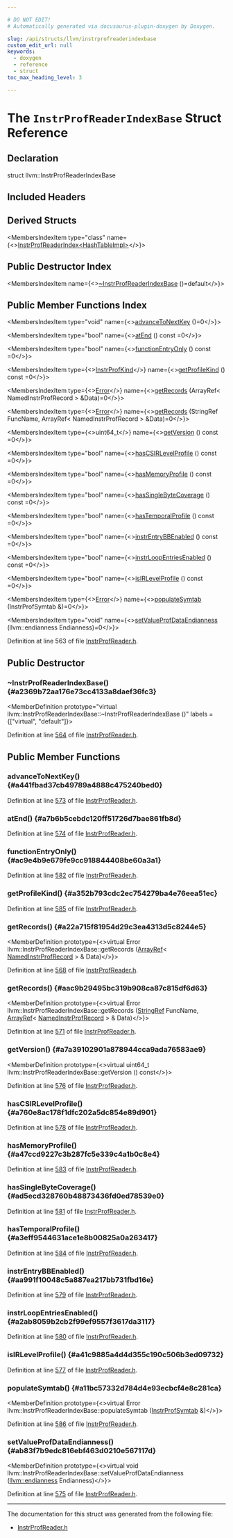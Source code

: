 ```yaml
---

# DO NOT EDIT!
# Automatically generated via docusaurus-plugin-doxygen by Doxygen.

slug: /api/structs/llvm/instrprofreaderindexbase
custom_edit_url: null
keywords:
  - doxygen
  - reference
  - struct
toc_max_heading_level: 3

---
```





# The `InstrProfReaderIndexBase` Struct Reference

<DoxygenPage pluginConfig={pluginConfig}>



## Declaration

<CodeBlock>struct llvm::InstrProfReaderIndexBase</CodeBlock>

## Included Headers

<IncludesList>
<IncludesListItem
  filePath="llvm/ProfileData/InstrProfReader.h"
  permalink="/docs/api/files/include/include/llvm/include/llvm/profiledata/instrprofreader-h"
  isLocal="true" />
</IncludesList>

## Derived Structs

<MembersIndex>

<MembersIndexItem
  type="class"
  name={<><a href="/docs/api/classes/llvm/instrprofreaderindex">InstrProfReaderIndex&lt;HashTableImpl&gt;</a></>}>
</MembersIndexItem>

</MembersIndex>

## Public Destructor Index

<MembersIndex>

<MembersIndexItem
  name={<><a href="#a2369b72aa176e73cc4133a8daef36fc3">~InstrProfReaderIndexBase</a> ()=default</>}>
</MembersIndexItem>

</MembersIndex>

## Public Member Functions Index

<MembersIndex>

<MembersIndexItem
  type="void"
  name={<><a href="#a441fbad37cb49789a4888c475240bed0">advanceToNextKey</a> ()=0</>}>
</MembersIndexItem>

<MembersIndexItem
  type="bool"
  name={<><a href="#a7b6b5cebdc120ff51726d7bae861fb8d">atEnd</a> () const =0</>}>
</MembersIndexItem>

<MembersIndexItem
  type="bool"
  name={<><a href="#ac9e4b9e679fe9cc918844408be60a3a1">functionEntryOnly</a> () const =0</>}>
</MembersIndexItem>

<MembersIndexItem
  type={<><a href="/docs/api/namespaces/llvm/#afe5a7327058c6702e128c22292fb66c6">InstrProfKind</a></>}
  name={<><a href="#a352b793cdc2ec754279ba4e76eea51ec">getProfileKind</a> () const =0</>}>
</MembersIndexItem>

<MembersIndexItem
  type={<><a href="/docs/api/classes/llvm/error">Error</a></>}
  name={<><a href="#a22a715f81954d29c3ea4313d5c8244e5">getRecords</a> (ArrayRef&lt; NamedInstrProfRecord &gt; &amp;Data)=0</>}>
</MembersIndexItem>

<MembersIndexItem
  type={<><a href="/docs/api/classes/llvm/error">Error</a></>}
  name={<><a href="#aac9b29495bc319b908ca87c815df6d63">getRecords</a> (StringRef FuncName, ArrayRef&lt; NamedInstrProfRecord &gt; &amp;Data)=0</>}>
</MembersIndexItem>

<MembersIndexItem
  type={<>uint64&#95;t</>}
  name={<><a href="#a7a39102901a878944cca9ada76583ae9">getVersion</a> () const =0</>}>
</MembersIndexItem>

<MembersIndexItem
  type="bool"
  name={<><a href="#a760e8ac178f1dfc202a5dc854e89d901">hasCSIRLevelProfile</a> () const =0</>}>
</MembersIndexItem>

<MembersIndexItem
  type="bool"
  name={<><a href="#a47ccd9227c3b287fc5e339c4a1b0c8e4">hasMemoryProfile</a> () const =0</>}>
</MembersIndexItem>

<MembersIndexItem
  type="bool"
  name={<><a href="#ad5ecd328760b48873436fd0ed78539e0">hasSingleByteCoverage</a> () const =0</>}>
</MembersIndexItem>

<MembersIndexItem
  type="bool"
  name={<><a href="#a3eff9544631ace1e8b00825a0a263417">hasTemporalProfile</a> () const =0</>}>
</MembersIndexItem>

<MembersIndexItem
  type="bool"
  name={<><a href="#aa991f10048c5a887ea217bb731fbd16e">instrEntryBBEnabled</a> () const =0</>}>
</MembersIndexItem>

<MembersIndexItem
  type="bool"
  name={<><a href="#a2ab8059b2cb2f99ef9557f3617da3117">instrLoopEntriesEnabled</a> () const =0</>}>
</MembersIndexItem>

<MembersIndexItem
  type="bool"
  name={<><a href="#a41c9885a4d4d355c190c506b3ed09732">isIRLevelProfile</a> () const =0</>}>
</MembersIndexItem>

<MembersIndexItem
  type={<><a href="/docs/api/classes/llvm/error">Error</a></>}
  name={<><a href="#a11bc57332d784d4e93ecbcf4e8c281ca">populateSymtab</a> (InstrProfSymtab &amp;)=0</>}>
</MembersIndexItem>

<MembersIndexItem
  type="void"
  name={<><a href="#ab83f7b9edc816ebf463d0210e567117d">setValueProfDataEndianness</a> (llvm::endianness Endianness)=0</>}>
</MembersIndexItem>

</MembersIndex>


Definition at line 563 of file <a href="/docs/api/files/include/include/llvm/include/llvm/profiledata/instrprofreader-h">InstrProfReader.h</a>.

<SectionDefinition>

## Public Destructor

### ~InstrProfReaderIndexBase() {#a2369b72aa176e73cc4133a8daef36fc3}

<MemberDefinition
  prototype="virtual llvm::InstrProfReaderIndexBase::~InstrProfReaderIndexBase ()"
  labels = {["virtual", "default"]}>

Definition at line <a href="/docs/api/files/include/include/llvm/include/llvm/profiledata/instrprofreader-h/#l00564">564</a> of file <a href="/docs/api/files/include/include/llvm/include/llvm/profiledata/instrprofreader-h">InstrProfReader.h</a>.
</MemberDefinition>

</SectionDefinition>

<SectionDefinition>

## Public Member Functions

### advanceToNextKey() {#a441fbad37cb49789a4888c475240bed0}

<MemberDefinition
  prototype="virtual void llvm::InstrProfReaderIndexBase::advanceToNextKey ()">

Definition at line <a href="/docs/api/files/include/include/llvm/include/llvm/profiledata/instrprofreader-h/#l00573">573</a> of file <a href="/docs/api/files/include/include/llvm/include/llvm/profiledata/instrprofreader-h">InstrProfReader.h</a>.
</MemberDefinition>

### atEnd() {#a7b6b5cebdc120ff51726d7bae861fb8d}

<MemberDefinition
  prototype="virtual bool llvm::InstrProfReaderIndexBase::atEnd () const">

Definition at line <a href="/docs/api/files/include/include/llvm/include/llvm/profiledata/instrprofreader-h/#l00574">574</a> of file <a href="/docs/api/files/include/include/llvm/include/llvm/profiledata/instrprofreader-h">InstrProfReader.h</a>.
</MemberDefinition>

### functionEntryOnly() {#ac9e4b9e679fe9cc918844408be60a3a1}

<MemberDefinition
  prototype="virtual bool llvm::InstrProfReaderIndexBase::functionEntryOnly () const">

Definition at line <a href="/docs/api/files/include/include/llvm/include/llvm/profiledata/instrprofreader-h/#l00582">582</a> of file <a href="/docs/api/files/include/include/llvm/include/llvm/profiledata/instrprofreader-h">InstrProfReader.h</a>.
</MemberDefinition>

### getProfileKind() {#a352b793cdc2ec754279ba4e76eea51ec}

<MemberDefinition
  prototype="virtual InstrProfKind llvm::InstrProfReaderIndexBase::getProfileKind () const">

Definition at line <a href="/docs/api/files/include/include/llvm/include/llvm/profiledata/instrprofreader-h/#l00585">585</a> of file <a href="/docs/api/files/include/include/llvm/include/llvm/profiledata/instrprofreader-h">InstrProfReader.h</a>.
</MemberDefinition>

### getRecords() {#a22a715f81954d29c3ea4313d5c8244e5}

<MemberDefinition
  prototype={<>virtual Error llvm::InstrProfReaderIndexBase::getRecords (<a href="/docs/api/classes/llvm/arrayref">ArrayRef</a>&lt; <a href="/docs/api/structs/llvm/namedinstrprofrecord">NamedInstrProfRecord</a> &gt; &amp; Data)</>}>

Definition at line <a href="/docs/api/files/include/include/llvm/include/llvm/profiledata/instrprofreader-h/#l00568">568</a> of file <a href="/docs/api/files/include/include/llvm/include/llvm/profiledata/instrprofreader-h">InstrProfReader.h</a>.
</MemberDefinition>

### getRecords() {#aac9b29495bc319b908ca87c815df6d63}

<MemberDefinition
  prototype={<>virtual Error llvm::InstrProfReaderIndexBase::getRecords (<a href="/docs/api/classes/llvm/stringref">StringRef</a> FuncName, <a href="/docs/api/classes/llvm/arrayref">ArrayRef</a>&lt; <a href="/docs/api/structs/llvm/namedinstrprofrecord">NamedInstrProfRecord</a> &gt; &amp; Data)</>}>

Definition at line <a href="/docs/api/files/include/include/llvm/include/llvm/profiledata/instrprofreader-h/#l00571">571</a> of file <a href="/docs/api/files/include/include/llvm/include/llvm/profiledata/instrprofreader-h">InstrProfReader.h</a>.
</MemberDefinition>

### getVersion() {#a7a39102901a878944cca9ada76583ae9}

<MemberDefinition
  prototype={<>virtual uint64&#95;t llvm::InstrProfReaderIndexBase::getVersion () const</>}>

Definition at line <a href="/docs/api/files/include/include/llvm/include/llvm/profiledata/instrprofreader-h/#l00576">576</a> of file <a href="/docs/api/files/include/include/llvm/include/llvm/profiledata/instrprofreader-h">InstrProfReader.h</a>.
</MemberDefinition>

### hasCSIRLevelProfile() {#a760e8ac178f1dfc202a5dc854e89d901}

<MemberDefinition
  prototype="virtual bool llvm::InstrProfReaderIndexBase::hasCSIRLevelProfile () const">

Definition at line <a href="/docs/api/files/include/include/llvm/include/llvm/profiledata/instrprofreader-h/#l00578">578</a> of file <a href="/docs/api/files/include/include/llvm/include/llvm/profiledata/instrprofreader-h">InstrProfReader.h</a>.
</MemberDefinition>

### hasMemoryProfile() {#a47ccd9227c3b287fc5e339c4a1b0c8e4}

<MemberDefinition
  prototype="virtual bool llvm::InstrProfReaderIndexBase::hasMemoryProfile () const">

Definition at line <a href="/docs/api/files/include/include/llvm/include/llvm/profiledata/instrprofreader-h/#l00583">583</a> of file <a href="/docs/api/files/include/include/llvm/include/llvm/profiledata/instrprofreader-h">InstrProfReader.h</a>.
</MemberDefinition>

### hasSingleByteCoverage() {#ad5ecd328760b48873436fd0ed78539e0}

<MemberDefinition
  prototype="virtual bool llvm::InstrProfReaderIndexBase::hasSingleByteCoverage () const">

Definition at line <a href="/docs/api/files/include/include/llvm/include/llvm/profiledata/instrprofreader-h/#l00581">581</a> of file <a href="/docs/api/files/include/include/llvm/include/llvm/profiledata/instrprofreader-h">InstrProfReader.h</a>.
</MemberDefinition>

### hasTemporalProfile() {#a3eff9544631ace1e8b00825a0a263417}

<MemberDefinition
  prototype="virtual bool llvm::InstrProfReaderIndexBase::hasTemporalProfile () const">

Definition at line <a href="/docs/api/files/include/include/llvm/include/llvm/profiledata/instrprofreader-h/#l00584">584</a> of file <a href="/docs/api/files/include/include/llvm/include/llvm/profiledata/instrprofreader-h">InstrProfReader.h</a>.
</MemberDefinition>

### instrEntryBBEnabled() {#aa991f10048c5a887ea217bb731fbd16e}

<MemberDefinition
  prototype="virtual bool llvm::InstrProfReaderIndexBase::instrEntryBBEnabled () const">

Definition at line <a href="/docs/api/files/include/include/llvm/include/llvm/profiledata/instrprofreader-h/#l00579">579</a> of file <a href="/docs/api/files/include/include/llvm/include/llvm/profiledata/instrprofreader-h">InstrProfReader.h</a>.
</MemberDefinition>

### instrLoopEntriesEnabled() {#a2ab8059b2cb2f99ef9557f3617da3117}

<MemberDefinition
  prototype="virtual bool llvm::InstrProfReaderIndexBase::instrLoopEntriesEnabled () const">

Definition at line <a href="/docs/api/files/include/include/llvm/include/llvm/profiledata/instrprofreader-h/#l00580">580</a> of file <a href="/docs/api/files/include/include/llvm/include/llvm/profiledata/instrprofreader-h">InstrProfReader.h</a>.
</MemberDefinition>

### isIRLevelProfile() {#a41c9885a4d4d355c190c506b3ed09732}

<MemberDefinition
  prototype="virtual bool llvm::InstrProfReaderIndexBase::isIRLevelProfile () const">

Definition at line <a href="/docs/api/files/include/include/llvm/include/llvm/profiledata/instrprofreader-h/#l00577">577</a> of file <a href="/docs/api/files/include/include/llvm/include/llvm/profiledata/instrprofreader-h">InstrProfReader.h</a>.
</MemberDefinition>

### populateSymtab() {#a11bc57332d784d4e93ecbcf4e8c281ca}

<MemberDefinition
  prototype={<>virtual Error llvm::InstrProfReaderIndexBase::populateSymtab (<a href="/docs/api/classes/llvm/instrprofsymtab">InstrProfSymtab</a> &amp;)</>}>

Definition at line <a href="/docs/api/files/include/include/llvm/include/llvm/profiledata/instrprofreader-h/#l00586">586</a> of file <a href="/docs/api/files/include/include/llvm/include/llvm/profiledata/instrprofreader-h">InstrProfReader.h</a>.
</MemberDefinition>

### setValueProfDataEndianness() {#ab83f7b9edc816ebf463d0210e567117d}

<MemberDefinition
  prototype={<>virtual void llvm::InstrProfReaderIndexBase::setValueProfDataEndianness (<a href="/docs/api/namespaces/llvm/#ae1e26e57357947b25e392fd18ab000db">llvm::endianness</a> Endianness)</>}>

Definition at line <a href="/docs/api/files/include/include/llvm/include/llvm/profiledata/instrprofreader-h/#l00575">575</a> of file <a href="/docs/api/files/include/include/llvm/include/llvm/profiledata/instrprofreader-h">InstrProfReader.h</a>.
</MemberDefinition>

</SectionDefinition>

<hr/>

The documentation for this struct was generated from the following file:

<ul>
<li><a href="/docs/api/files/include/include/llvm/include/llvm/profiledata/instrprofreader-h">InstrProfReader.h</a></li>
</ul>

</DoxygenPage>
